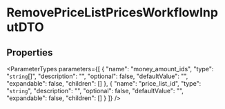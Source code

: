
# RemovePriceListPricesWorkflowInputDTO

## Properties

<ParameterTypes parameters={[
  {
    "name": "money_amount_ids",
    "type": "`string`[]",
    "description": "",
    "optional": false,
    "defaultValue": "",
    "expandable": false,
    "children": []
  },
  {
    "name": "price_list_id",
    "type": "`string`",
    "description": "",
    "optional": false,
    "defaultValue": "",
    "expandable": false,
    "children": []
  }
]} />
